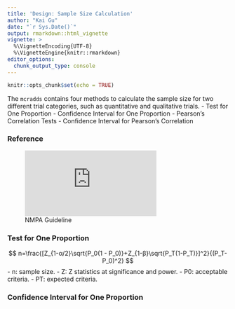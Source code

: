 ```yaml
---
title: 'Design: Sample Size Calculation'
author: "Kai Gu"
date: "`r Sys.Date()`"
output: rmarkdown::html_vignette
vignette: >
  %\VignetteEncoding{UTF-8}
  %\VignetteEngine{knitr::rmarkdown}
editor_options: 
  chunk_output_type: console
---
```


```r
knitr::opts_chunk$set(echo = TRUE)
```

The `mcradds` contains four methods to calculate the sample size for two different trial categories, such as quantitative and qualitative trials.
- Test for One Proportion
- Confidence Interval for One Proportion
- Pearson's Correlation Tests
- Confidence Interval for Pearson's Correlation

### Reference

![NMPA Guideline](https://www.nmpa.gov.cn/xxgk/ggtg/qtggtg/20210927152837140.html?type=pc&m=)

### Test for One Proportion

$$
n=\frac{[Z_{1-α/2}\sqrt{P_0(1 - P_0)}+Z_{1-β}\sqrt{P_T(1-P_T)}]^2}{(P_T-P_0)^2}
$$
- n: sample size.
- Z: Z statistics at significance and power.
- P0: acceptable criteria.
- PT: expected criteria.


### Confidence Interval for One Proportion






